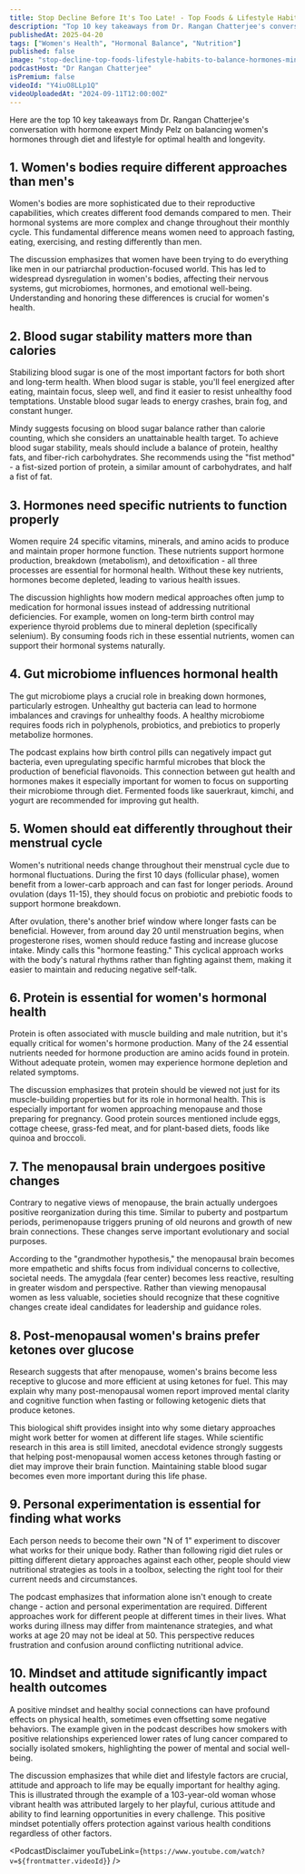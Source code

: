 ```yaml
---
title: Stop Decline Before It's Too Late! - Top Foods & Lifestyle Habits To Balance Hormones | Mindy Pelz
description: "Top 10 key takeaways from Dr. Rangan Chatterjee's conversation with hormone expert Mindy Pelz on balancing women's hormones through diet and lifestyle for optimal health and longevity."
publishedAt: 2025-04-20
tags: ["Women's Health", "Hormonal Balance", "Nutrition"]
published: false
image: "stop-decline-top-foods-lifestyle-habits-to-balance-hormones-mindy-pelz.jpg"
podcastHost: "Dr Rangan Chatterjee"
isPremium: false
videoId: "Y4iuO8LLp1Q"
videoUploadedAt: "2024-09-11T12:00:00Z"
---
```



<PodcastSummaryPageLayout frontmatter={frontmatter}>
Here are the top 10 key takeaways from Dr. Rangan Chatterjee's conversation with hormone expert Mindy Pelz on balancing women's hormones through diet and lifestyle for optimal health and longevity.

## 1. Women's bodies require different approaches than men's

Women's bodies are more sophisticated due to their reproductive capabilities, which creates different food demands compared to men. Their hormonal systems are more complex and change throughout their monthly cycle. This fundamental difference means women need to approach fasting, eating, exercising, and resting differently than men.

The discussion emphasizes that women have been trying to do everything like men in our patriarchal production-focused world. This has led to widespread dysregulation in women's bodies, affecting their nervous systems, gut microbiomes, hormones, and emotional well-being. Understanding and honoring these differences is crucial for women's health.

## 2. Blood sugar stability matters more than calories

Stabilizing blood sugar is one of the most important factors for both short and long-term health. When blood sugar is stable, you'll feel energized after eating, maintain focus, sleep well, and find it easier to resist unhealthy food temptations. Unstable blood sugar leads to energy crashes, brain fog, and constant hunger.

Mindy suggests focusing on blood sugar balance rather than calorie counting, which she considers an unattainable health target. To achieve blood sugar stability, meals should include a balance of protein, healthy fats, and fiber-rich carbohydrates. She recommends using the "fist method" - a fist-sized portion of protein, a similar amount of carbohydrates, and half a fist of fat.

## 3. Hormones need specific nutrients to function properly

Women require 24 specific vitamins, minerals, and amino acids to produce and maintain proper hormone function. These nutrients support hormone production, breakdown (metabolism), and detoxification - all three processes are essential for hormonal health. Without these key nutrients, hormones become depleted, leading to various health issues.

The discussion highlights how modern medical approaches often jump to medication for hormonal issues instead of addressing nutritional deficiencies. For example, women on long-term birth control may experience thyroid problems due to mineral depletion (specifically selenium). By consuming foods rich in these essential nutrients, women can support their hormonal systems naturally.

## 4. Gut microbiome influences hormonal health

The gut microbiome plays a crucial role in breaking down hormones, particularly estrogen. Unhealthy gut bacteria can lead to hormone imbalances and cravings for unhealthy foods. A healthy microbiome requires foods rich in polyphenols, probiotics, and prebiotics to properly metabolize hormones.

The podcast explains how birth control pills can negatively impact gut bacteria, even upregulating specific harmful microbes that block the production of beneficial flavonoids. This connection between gut health and hormones makes it especially important for women to focus on supporting their microbiome through diet. Fermented foods like sauerkraut, kimchi, and yogurt are recommended for improving gut health.

## 5. Women should eat differently throughout their menstrual cycle

Women's nutritional needs change throughout their menstrual cycle due to hormonal fluctuations. During the first 10 days (follicular phase), women benefit from a lower-carb approach and can fast for longer periods. Around ovulation (days 11-15), they should focus on probiotic and prebiotic foods to support hormone breakdown.

After ovulation, there's another brief window where longer fasts can be beneficial. However, from around day 20 until menstruation begins, when progesterone rises, women should reduce fasting and increase glucose intake. Mindy calls this "hormone feasting." This cyclical approach works with the body's natural rhythms rather than fighting against them, making it easier to maintain and reducing negative self-talk.

## 6. Protein is essential for women's hormonal health

Protein is often associated with muscle building and male nutrition, but it's equally critical for women's hormone production. Many of the 24 essential nutrients needed for hormone production are amino acids found in protein. Without adequate protein, women may experience hormone depletion and related symptoms.

The discussion emphasizes that protein should be viewed not just for its muscle-building properties but for its role in hormonal health. This is especially important for women approaching menopause and those preparing for pregnancy. Good protein sources mentioned include eggs, cottage cheese, grass-fed meat, and for plant-based diets, foods like quinoa and broccoli.

## 7. The menopausal brain undergoes positive changes

Contrary to negative views of menopause, the brain actually undergoes positive reorganization during this time. Similar to puberty and postpartum periods, perimenopause triggers pruning of old neurons and growth of new brain connections. These changes serve important evolutionary and social purposes.

According to the "grandmother hypothesis," the menopausal brain becomes more empathetic and shifts focus from individual concerns to collective, societal needs. The amygdala (fear center) becomes less reactive, resulting in greater wisdom and perspective. Rather than viewing menopausal women as less valuable, societies should recognize that these cognitive changes create ideal candidates for leadership and guidance roles.

## 8. Post-menopausal women's brains prefer ketones over glucose

Research suggests that after menopause, women's brains become less receptive to glucose and more efficient at using ketones for fuel. This may explain why many post-menopausal women report improved mental clarity and cognitive function when fasting or following ketogenic diets that produce ketones.

This biological shift provides insight into why some dietary approaches might work better for women at different life stages. While scientific research in this area is still limited, anecdotal evidence strongly suggests that helping post-menopausal women access ketones through fasting or diet may improve their brain function. Maintaining stable blood sugar becomes even more important during this life phase.

## 9. Personal experimentation is essential for finding what works

Each person needs to become their own "N of 1" experiment to discover what works for their unique body. Rather than following rigid diet rules or pitting different dietary approaches against each other, people should view nutritional strategies as tools in a toolbox, selecting the right tool for their current needs and circumstances.

The podcast emphasizes that information alone isn't enough to create change - action and personal experimentation are required. Different approaches work for different people at different times in their lives. What works during illness may differ from maintenance strategies, and what works at age 20 may not be ideal at 50. This perspective reduces frustration and confusion around conflicting nutritional advice.

## 10. Mindset and attitude significantly impact health outcomes

A positive mindset and healthy social connections can have profound effects on physical health, sometimes even offsetting some negative behaviors. The example given in the podcast describes how smokers with positive relationships experienced lower rates of lung cancer compared to socially isolated smokers, highlighting the power of mental and social well-being.

The discussion emphasizes that while diet and lifestyle factors are crucial, attitude and approach to life may be equally important for healthy aging. This is illustrated through the example of a 103-year-old woman whose vibrant health was attributed largely to her playful, curious attitude and ability to find learning opportunities in every challenge. This positive mindset potentially offers protection against various health conditions regardless of other factors.

<PodcastDisclaimer
  youTubeLink={`https://www.youtube.com/watch?v=${frontmatter.videoId}`}
/>

</PodcastSummaryPageLayout>

